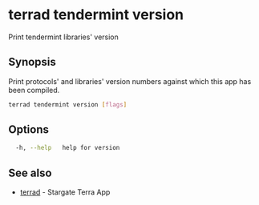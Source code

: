 # terrad tendermint version

Print tendermint libraries' version

## Synopsis

Print protocols' and libraries' version numbers
against which this app has been compiled.


```sh Terrad
terrad tendermint version [flags]
```

## Options

```sh Terrad
  -h, --help   help for version
```

## See also

* [terrad](terrad.mdx)	 - Stargate Terra App


